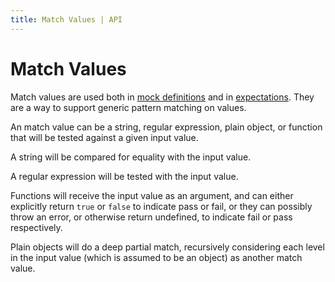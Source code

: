```yaml
---
title: Match Values | API
---
```


# Match Values

Match values are used both in [mock definitions](Mock-API) and in [expectations](Expectation-API).
They are a way to support generic pattern matching on values.

An match value can be a string, regular expression, plain object, or function that will be tested against a given input value.

A string will be compared for equality with the input value.

A regular expression will be tested with the input value.

Functions will receive the input value as an argument,
and can either explicitly return `true` or `false` to indicate pass or fail,
or they can possibly throw an error, or otherwise return undefined, to indicate
fail or pass respectively.

Plain objects will do a deep partial match, recursively considering each level
in the input value (which is assumed to be an object) as another match value.
